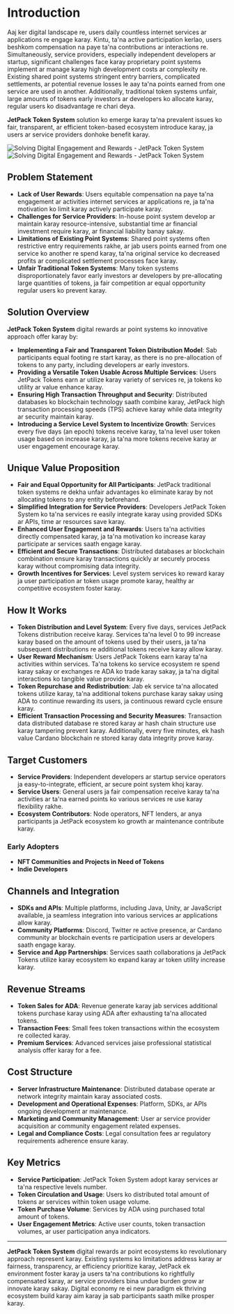 
# Introduction

Aaj ker digital landscape re, users daily countless internet services ar applications re engage karay. Kintu, ta'na active participation kerlao, users beshkom compensation na paye ta'na contributions ar interactions re. Simultaneously, service providers, especially independent developers ar startup, significant challenges face karay proprietary point systems implement ar manage karay high development costs ar complexity re. Existing shared point systems stringent entry barriers, complicated settlements, ar potential revenue losses le aay ta'na points earned from one service are used in another. Additionally, traditional token systems unfair, large amounts of tokens early investors ar developers ko allocate karay, regular users ko disadvantage re chari deya.

**JetPack Token System** solution ko emerge karay ta'na prevalent issues ko fair, transparent, ar efficient token-based ecosystem introduce karay, ja users ar service providers donhoke benefit karay.

<Image src="/images/en/intro.svg" alt="Solving Digital Engagement and Rewards - JetPack Token System" width={700} height={534} className="dark:hidden"/>
<Image src="/images/en/intro-dark.svg" alt="Solving Digital Engagement and Rewards - JetPack Token System" width={700} height={534} className="hidden dark:block"/>

## Problem Statement

- **Lack of User Rewards**: Users equitable compensation na paye ta'na engagement ar activities internet services ar applications re, ja ta'na motivation ko limit karay actively participate karay.
- **Challenges for Service Providers**: In-house point system develop ar maintain karay resource-intensive, substantial time ar financial investment require karay, ar financial liability banay sakay.
- **Limitations of Existing Point Systems**: Shared point systems often restrictive entry requirements rakhe, ar jab users points earned from one service ko another re spend karay, ta'na original service ko decreased profits ar complicated settlement processes face karay.
- **Unfair Traditional Token Systems**: Many token systems disproportionately favor early investors ar developers by pre-allocating large quantities of tokens, ja fair competition ar equal opportunity regular users ko prevent karay.

## Solution Overview

**JetPack Token System** digital rewards ar point systems ko innovative approach offer karay by:

- **Implementing a Fair and Transparent Token Distribution Model**: Sab participants equal footing re start karay, as there is no pre-allocation of tokens to any party, including developers ar early investors.
- **Providing a Versatile Token Usable Across Multiple Services**: Users JetPack Tokens earn ar utilize karay variety of services re, ja tokens ko utility ar value enhance karay.
- **Ensuring High Transaction Throughput and Security**: Distributed databases ko blockchain technology saath combine karay, JetPack high transaction processing speeds (TPS) achieve karay while data integrity ar security maintain karay.
- **Introducing a Service Level System to Incentivize Growth**: Services every five days (an epoch) tokens receive karay, ta'na level user token usage based on increase karay, ja ta'na more tokens receive karay ar user engagement encourage karay.

## Unique Value Proposition

- **Fair and Equal Opportunity for All Participants**: JetPack traditional token systems re dekha unfair advantages ko eliminate karay by not allocating tokens to any entity beforehand.
- **Simplified Integration for Service Providers**: Developers JetPack Token System ko ta'na services re easily integrate karay using provided SDKs ar APIs, time ar resources save karay.
- **Enhanced User Engagement and Rewards**: Users ta'na activities directly compensated karay, ja ta'na motivation ko increase karay participate ar services saath engage karay.
- **Efficient and Secure Transactions**: Distributed databases ar blockchain combination ensure karay transactions quickly ar securely process karay without compromising data integrity.
- **Growth Incentives for Services**: Level system services ko reward karay ja user participation ar token usage promote karay, healthy ar competitive ecosystem foster karay.

## How It Works

- **Token Distribution and Level System**: Every five days, services JetPack Tokens distribution receive karay. Services ta'na level 0 to 99 increase karay based on the amount of tokens used by their users, ja ta'na subsequent distributions re additional tokens receive karay allow karay.
- **User Reward Mechanism**: Users JetPack Tokens earn karay ta'na activities within services. Ta'na tokens ko service ecosystem re spend karay sakay or exchanges re ADA ko trade karay sakay, ja ta'na digital interactions ko tangible value provide karay.
- **Token Repurchase and Redistribution**: Jab ek service ta'na allocated tokens utilize karay, ta'na additional tokens purchase karay sakay using ADA to continue rewarding its users, ja continuous reward cycle ensure karay.
- **Efficient Transaction Processing and Security Measures**: Transaction data distributed database re stored karay ar hash chain structure use karay tampering prevent karay. Additionally, every five minutes, ek hash value Cardano blockchain re stored karay data integrity prove karay.

## Target Customers

- **Service Providers**: Independent developers ar startup service operators ja easy-to-integrate, efficient, ar secure point system khoj karay.
- **Service Users**: General users ja fair compensation receive karay ta'na activities ar ta'na earned points ko various services re use karay flexibility rakhe.
- **Ecosystem Contributors**: Node operators, NFT lenders, ar anya participants ja JetPack ecosystem ko growth ar maintenance contribute karay.

### Early Adopters

- **NFT Communities and Projects in Need of Tokens**
- **Indie Developers**

## Channels and Integration

- **SDKs and APIs**: Multiple platforms, including Java, Unity, ar JavaScript available, ja seamless integration into various services ar applications allow karay.
- **Community Platforms**: Discord, Twitter re active presence, ar Cardano community ar blockchain events re participation users ar developers saath engage karay.
- **Service and App Partnerships**: Services saath collaborations ja JetPack Tokens utilize karay ecosystem ko expand karay ar token utility increase karay.

## Revenue Streams

- **Token Sales for ADA**: Revenue generate karay jab services additional tokens purchase karay using ADA after exhausting ta'na allocated tokens.
- **Transaction Fees**: Small fees token transactions within the ecosystem re collected karay.
- **Premium Services**: Advanced services jaise professional statistical analysis offer karay for a fee.

## Cost Structure

- **Server Infrastructure Maintenance**: Distributed database operate ar network integrity maintain karay associated costs.
- **Development and Operational Expenses**: Platform, SDKs, ar APIs ongoing development ar maintenance.
- **Marketing and Community Management**: User ar service provider acquisition ar community engagement related expenses.
- **Legal and Compliance Costs**: Legal consultation fees ar regulatory requirements adherence ensure karay.

## Key Metrics

- **Service Participation**: JetPack Token System adopt karay services ar ta'na respective levels number.
- **Token Circulation and Usage**: Users ko distributed total amount of tokens ar services within token usage volume.
- **Token Purchase Volume**: Services by ADA using purchased total amount of tokens.
- **User Engagement Metrics**: Active user counts, token transaction volumes, ar user participation anya indicators.

---

**JetPack Token System** digital rewards ar point ecosystems ko revolutionary approach represent karay. Existing systems ko limitations address karay ar fairness, transparency, ar efficiency prioritize karay, JetPack ek environment foster karay ja users ta'na contributions ko rightfully compensated karay, ar service providers bina undue burden grow ar innovate karay sakay. Digital economy re ei new paradigm ek thriving ecosystem build karay aim karay ja sab participants saath milke prosper karay.
